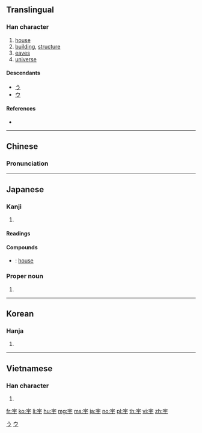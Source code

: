 ==Translingual==

===Han character===
{{Han char|rn=40|rad=宀|as=03|sn=6|four=30401|canj=JMD|ids=⿱宀于}}

# [[house]]
# [[building]], [[structure]]
# [[eaves]]
# [[universe]]

====Descendants====
* [[う]]
* [[ウ]]

====References====
* {{Han ref|kx=0282.020|dkj=07067|dj=0551.220|hdz=20911.070|uh=5B87|ud=23431|bh=A674|bd=42612}}

[[Category:Han characters from which hiragana were derived|う]]
[[Category:Han characters from which katakana were derived|ウ]]

----

==Chinese==
{{zh-forms}}

===Pronunciation===
{{zh-pron
|m=yǔ
|c=jyu5
|h=pfs=yí/yî
|mn=ú
|mc=y
|oc=y
|ma=y
|cat=n
}}

----

==Japanese==

===Kanji===
{{ja-kanji|grade=6|rs=宀03}}

# {{defn|lang=ja|sort=宀03}}

====Readings====
{{ja-readings|goon=[[う]] (u)|kanon=[[う]] (u)|kun=[[のき]] (noki), [[いえ]] (ie)}}

====Compounds====
{{der-top|Compounds}}
* {{ja-r|屋宇|おく.う}}: [[house]]
{{der-bottom}}

===Proper noun===
{{ja-pos|proper|さかい}}

# {{given name|female|lang=ja|sort=さかい}}

----

==Korean==

===Hanja===
{{ko-hanja|hangeul=우|rv=u|mr=u}}

# {{defn|lang=ko|sort=宀03}}

----

==Vietnamese==

===Han character===
{{vi-hantu|[[vũ]], [[võ]], [[thủy]]|rs=宀03}}

# {{defn|lang=vi|sort=宀03}}

[[fr:宇]]
[[ko:宇]]
[[li:宇]]
[[hu:宇]]
[[mg:宇]]
[[ms:宇]]
[[ja:宇]]
[[no:宇]]
[[pl:宇]]
[[th:宇]]
[[vi:宇]]
[[zh:宇]]